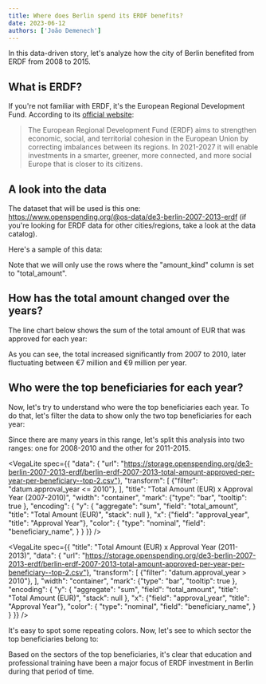 ```yaml
---
title: Where does Berlin spend its ERDF benefits?
date: 2023-06-12
authors: ['João Demenech']
---
```


In this data-driven story, let's analyze how the city of Berlin benefited from ERDF from 2008 to 2015.

## What is ERDF?

If you're not familiar with ERDF, it's the European Regional Development Fund. According to its [official website](https://ec.europa.eu/regional_policy/funding/erdf_en):

> The European Regional Development Fund (ERDF) aims to strengthen economic, social, and territorial cohesion in the European Union by correcting imbalances between its regions. In 2021-2027 it will enable investments in a smarter, greener, more connected, and more social Europe that is closer to its citizens.

## A look into the data

The dataset that will be used is this one: https://www.openspending.org/@os-data/de3-berlin-2007-2013-erdf (if you're looking for ERDF data for other cities/regions, take a look at the data catalog).

Here's a sample of this data:

<FlatUiTable url="https://storage.openspending.org/de3-berlin-2007-2013-erdf/concat.csv" />

Note that we will only use the rows where the "amount_kind" column is set to "total_amount".

## How has the total amount changed over the years?

The line chart below shows the sum of the total amount of EUR that was approved for each year:

<LineChart data="https://storage.openspending.org/de3-berlin-2007-2013-erdf/berlin-erdf-2007-2013-total-amount-apporved-per-year.csv" xAxis="approval_year" yAxis="total_amount" />

As you can see, the total increased significantly from 2007 to 2010, later fluctuating between €7 million and €9 million per year.

## Who were the top beneficiaries for each year?

Now, let's try to understand who were the top beneficiaries each year. To do that, let's filter the data to show only the two top beneficiaries for each year:

<FlatUiTable url="https://storage.openspending.org/de3-berlin-2007-2013-erdf/berlin-erdf-2007-2013-total-amount-approved-per-year-per-beneficiary--top-2.csv" />

Since there are many years in this range, let's split this analysis into two ranges: one for 2008-2010 and the other for 2011-2015.

<VegaLite spec={{
  "data": { "url": "https://storage.openspending.org/de3-berlin-2007-2013-erdf/berlin-erdf-2007-2013-total-amount-approved-per-year-per-beneficiary--top-2.csv"},
  "transform": [
    {"filter": "datum.approval_year <= 2010"},
  ],
  "title": "Total Amount (EUR) x Approval Year (2007-2010)",
  "width": "container",
  "mark": {"type": "bar", "tooltip": true },
  "encoding": {
    "y": {
      "aggregate": "sum",
      "field": "total_amount",
      "title": "Total Amount (EUR)",
      "stack": null
    },
    "x": {"field": "approval_year", "title": "Approval Year"},
    "color": {
      "type": "nominal",
      "field": "beneficiary_name",
    }
  }
}} />

<VegaLite spec={{
  "title": "Total Amount (EUR) x Approval Year (2011-2013)",
  "data": { "url": "https://storage.openspending.org/de3-berlin-2007-2013-erdf/berlin-erdf-2007-2013-total-amount-approved-per-year-per-beneficiary--top-2.csv"},
  "transform": [
    {"filter": "datum.approval_year > 2010"},
  ],
  "width": "container",
  "mark": {"type": "bar", "tooltip": true },
  "encoding": {
    "y": {
      "aggregate": "sum",
      "field": "total_amount",
      "title": "Total Amount (EUR)",
      "stack": null
    },
    "x": {"field": "approval_year", "title": "Approval Year"},
    "color": {
      "type": "nominal",
      "field": "beneficiary_name",
    }
  }
}} />

It's easy to spot some repeating colors. Now, let's see to which sector the top beneficiaries belong to:

<Table csv="
Beneficiary,Sector
D & B,Education
Stiftung Sozialpädagogisches Institut Berlin (SPI),Education/Social work
IB e.V.,Social work
gsub-Projektegesellschaft mbH,Consulting
BBW Berufsvorbereitungs-u.Ausbildungsgesellschaft,Education
Arbeit und Bildung e.V.,Consulting
Gesellschaft für soziale Unternehmensberatung  GSUB,Consulting
SPI Consult GmbH,Consulting
Beuth Hochschule für Technik Berlin,Education
TU Berlin, Fakultät II,Education
Hochschule für Technik und Wirtschaft Berlin,Education
WeTeK gGmbH,Education
" />

Based on the sectors of the top beneficiaries, it's clear that education and professional training have been a major focus of ERDF investment in Berlin during that period of time.
